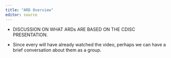 ```yaml
---
title: "ARD Overview"
editor: source
---
```



- DISCUSSION ON WHAT ARDs ARE BASED ON THE CDISC PRESENTATION.

- Since every will have already watched the video, perhaps we can have a brief conversation about them as a group.
